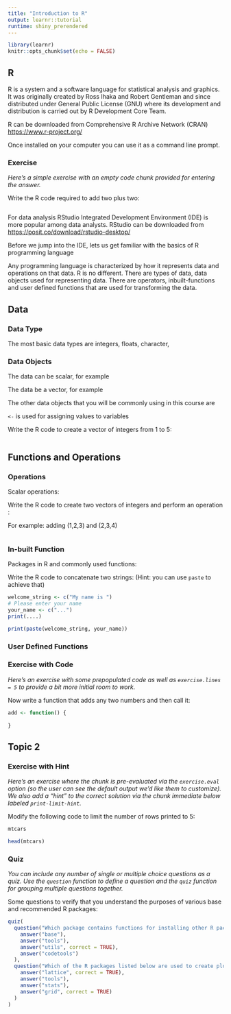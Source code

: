 ```yaml
---
title: "Introduction to R"
output: learnr::tutorial
runtime: shiny_prerendered
---
```


```r
library(learnr)
knitr::opts_chunk$set(echo = FALSE)
```


## R

R is a system and a software language for statistical analysis and graphics. It was originally created by Ross Ihaka and Robert Gentleman and since distributed under General Public License (GNU) where its development and distribution is carried out by R Development Core Team.

R can be downloaded from Comprehensive R Archive Network (CRAN) [https://www.r-project.org/](https://www.r-project.org/)

Once installed on your computer you can use it as a command line prompt. 

### Exercise 

*Here's a simple exercise with an empty code chunk provided for entering the answer.*

Write the R code required to add two plus two:

```r

```


For data analysis RStudio Integrated Development Environment (IDE) is more popular among data analysts. RStudio can be downloaded from [https://posit.co/download/rstudio-desktop/](https://posit.co/download/rstudio-desktop/)

Before we jump into the IDE, lets us get familiar with the basics of R programming language

Any programming language is characterized by how it represents data and operations on that data. R is no different. There are types of data, data objects used for representing data. There are operators, inbuilt-functions and user defined functions that are used for transforming the data.

## Data

### Data Type

The most basic data types are integers, floats, character, 

### Data Objects

The data can be scalar, for example 

The data be a vector, for example

The other data objects that you will be commonly using in this course are


`<-` is used for assigning values to variables

Write the R code to create a vector of integers from 1 to 5:

```r

```

## Functions and Operations

### Operations 

Scalar operations: 



Write the R code to create two vectors of integers and perform an operation :

For example: adding (1,2,3) and (2,3,4)

```r

```


### In-built Function

Packages in R and commonly used functions:

Write the R code to concatenate two strings: (Hint: you can use `paste` to achieve that)

```r
welcome_string <- c("My name is ")
# Please enter your name
your_name <- c("...")
print(....)
```

```r
print(paste(welcome_string, your_name))
```

### User Defined Functions


### Exercise with Code

*Here's an exercise with some prepopulated code as well as `exercise.lines = 5` to provide a bit more initial room to work.*

Now write a function that adds any two numbers and then call it:

```r
add <- function() {
  
}
```

## Topic 2

### Exercise with Hint

*Here's an exercise where the chunk is pre-evaluated via the `exercise.eval` option (so the user can see the default output we'd like them to customize). We also add a "hint" to the correct solution via the chunk immediate below labeled `print-limit-hint`.*

Modify the following code to limit the number of rows printed to 5:

```r
mtcars
```

```r
head(mtcars)
```

### Quiz

*You can include any number of single or multiple choice questions as a quiz. Use the `question` function to define a question and the `quiz` function for grouping multiple questions together.*

Some questions to verify that you understand the purposes of various base and recommended R packages:

```r
quiz(
  question("Which package contains functions for installing other R packages?",
    answer("base"),
    answer("tools"),
    answer("utils", correct = TRUE),
    answer("codetools")
  ),
  question("Which of the R packages listed below are used to create plots?",
    answer("lattice", correct = TRUE),
    answer("tools"),
    answer("stats"),
    answer("grid", correct = TRUE)
  )
)
```

